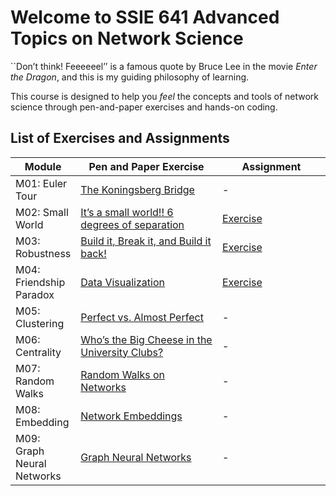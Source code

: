 # Welcome to SSIE 641 Advanced Topics on Network Science {.unnumbered}

``Don't think! Feeeeeel'' is a famous quote by Bruce Lee in the movie *Enter the Dragon*, and this is my guiding philosophy of learning.

This course is designed to help you *feel* the concepts and tools of network science through pen-and-paper exercises and hands-on coding.

## List of Exercises and Assignments

| Module | Pen and Paper Exercise | Assignment |
|--------|------------------------|------------------|
| M01: Euler Tour | [The Koningsberg Bridge](http://estebanmoro.org/pdf/netsci_for_kids/the_konisberg_bridges.pdf) | - |
| M02: Small World | [It’s a small world!! 6 degrees of separation](http://estebanmoro.org/pdf/netsci_for_kids/6_degrees_of_separation.pdf) | [Exercise](m02-small-world/03-exercises.md) |
| M03: Robustness | [Build it, Break it, and Build it back!](m03-robustness/pen-and-paper/exercise.pdf) | [Exercise](m03-robustness/03-exercises.md) |
| M04: Friendship Paradox | [Data Visualization](m04-friendship-paradox/pen-and-paper/exercise.pdf) | [Exercise](m04-friendship-paradox/03-exercises.md) |
| M05: Clustering | [Perfect vs. Almost Perfect](m05-clustering/pen-and-paper/exercise.pdf) | - |
| M06: Centrality | [Who's the Big Cheese in the University Clubs?](m06-centrality/pen-and-paper/exercise.pdf) | - |
| M07: Random Walks | [Random Walks on Networks](m07-random-walks/pen-and-paper/exercise.pdf) | - |
| M08: Embedding | [Network Embeddings](m08-embedding/pen-and-paper/exercise.pdf) | - |
| M09: Graph Neural Networks | [Graph Neural Networks](m09-graph-neural-networks/pen-and-paper/exercise.pdf) | - |
